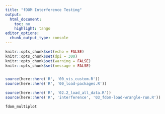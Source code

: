 ---
title: "fDOM Interference Testing"
output:
  html_document:
    toc: no
    highlight: tango
editor_options:
  chunk_output_type: console
---

```{r setup, include = FALSE}
knitr::opts_chunk$set(echo = FALSE)
knitr::opts_chunk$set(dpi = 300)
knitr::opts_chunk$set(warning = FALSE)
knitr::opts_chunk$set(message = FALSE)


source(here::here('R', '00_vis_custom.R'))
source(here::here('R', '00_load-packages.R'))
```

```{r load-data, include = FALSE, results = FALSE}

source(here::here('R', '02.2_load_all_data.R'))
source(here::here('R', 'interference', '03_fdom-load-wrangle-run.R'))
```

```{r fdom-multiplot, fig.width=6, fig.height=8, fig.cap = "Fluorescent dissolved organic carbon (fDOM) interference testing on the EXO Total Algae Sensor for chlorophyll-a RFU was conducted by Guana Tolomato Matanzas, Lake Superior, North Inlet-Winyah Bay, and Old Woman Creek NERRs. Standards were made using ambient water near each NERR and added to deonized water (A), and local ambient water (C). Differences in response of the combusted standards to the same ambient water source, from Guana Tolomato Matanzas NERR, was also tested (B)."}
fdom_multiplot
```
